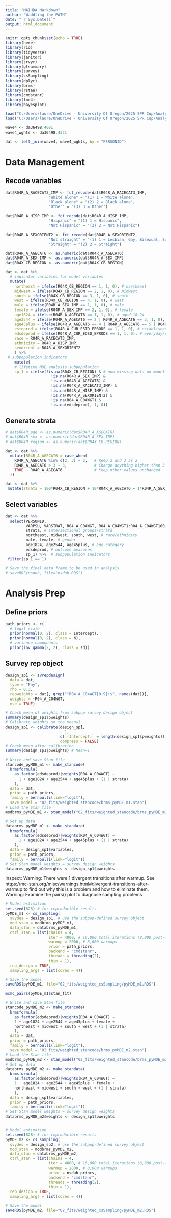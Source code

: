 ```yaml
---
title: "MAIHDA Markdown"
author: "Waddling the PATH"
date: "`r Sys.Date()`"
output: html_document
---
```


```r
knitr::opts_chunk$set(echo = TRUE)
library(here)
library(rio)
library(tidyverse)
library(janitor)
library(srvyr)
library(gtsummary)
library(survey)
library(csSampling)
library(dplyr)
library(brms)
library(rstan)
library(cmdstanr)
library(lme4)
library(bayesplot)

load("C:/Users/laure/OneDrive - University Of Oregon/2025 SPR Cup/Analysis/36498-4001-Data.rda")
load("C:/Users/laure/OneDrive - University Of Oregon/2025 SPR Cup/Analysis/36498-4321-Data.rda")

wave4 <- da36498.4001
wave4_wghts <- da36498.4321

dat <- left_join(wave4, wave4_wghts, by = "PERSONID")
```

# Data Management

## Recode variables

```r
dat$R04R_A_RACECAT3_IMP <- fct_recode(dat$R04R_A_RACECAT3_IMP,
                   "White alone" = "(1) 1 = White alone",
                   "Black alone" = "(2) 2 = Black alone",
                   "Other" = "(3) 3 = Other")

dat$R04R_A_HISP_IMP <- fct_recode(dat$R04R_A_HISP_IMP,
                   "Hispanic" = "(1) 1 = Hispanic",
                   "Not Hispanic" = "(2) 2 = Not Hispanic")

dat$R04R_A_SEXORIENT2 <- fct_recode(dat$R04R_A_SEXORIENT2,
                   "Not straight" = "(1) 1 = Lesbian, Gay, Bisexual, Something else",
                   "Straight" = "(2) 2 = Straight")

dat$R04R_A_AGECAT6 <- as.numeric(dat$R04R_A_AGECAT6)
dat$R04R_A_SEX_IMP <- as.numeric(dat$R04R_A_SEX_IMP)
dat$R04X_CB_REGION <- as.numeric(dat$R04X_CB_REGION)

dat <- dat %>% 
  # indicator variables for model variables
  mutate( 
    northeast = ifelse(R04X_CB_REGION == 1, 1, 0), # northeast
    midwest = ifelse(R04X_CB_REGION == 2, 1, 0), # midwest
    south = ifelse(R04X_CB_REGION == 3, 1, 0), # south
    west = ifelse(R04X_CB_REGION == 4, 1, 0), # west
    male = ifelse(R04R_A_SEX_IMP == 1, 1, 0), # male
    female = ifelse(R04R_A_SEX_IMP == 2, 1, 0), # female
    age1824 = ifelse(R04R_A_AGECAT6 == 1, 1, 0), # aged 18-24
    age2544 = ifelse(R04R_A_AGECAT6 == 2 | R04R_A_AGECAT6 == 3, 1, 0), # aged 25-44
    age45plus = ifelse(R04R_A_AGECAT6 == 4 | R04R_A_AGECAT6 == 5 | R04R_A_AGECAT6 == 6, 1, 0), # aged 45+
    esteprod = ifelse(R04R_A_CUR_ESTD_EPRODS == 1, 1, 0), # established user
    edsdeprod = ifelse(R04R_A_CUR_EDSD_EPRODS == 1, 1, 0), # everyday/someday user
    race = R04R_A_RACECAT3_IMP,
    ethnicity = R04R_A_HISP_IMP,
    sexorient = R04R_A_SEXORIENT2
    ) %>% 
 # subpopulation indicators
    mutate( 
    # lifetime MDE analysis subpopulation
    sp_1 = ifelse(!is.na(R04X_CB_REGION) & # non-missing data on model variables
                    !is.na(R04R_A_SEX_IMP) & 
                    !is.na(R04R_A_AGECAT6) & 
                    !is.na(R04R_A_RACECAT3_IMP) & 
                    !is.na(R04R_A_HISP_IMP) &
                    !is.na(R04R_A_SEXORIENT2) &
                    !is.na(R04_A_C04WGT) &
                    !is.na(edsdeprod), 1, 0))
```

## Generate strata

```r
# dat$R04R_age <- as.numeric(dat$R04R_A_AGECAT6)
# dat$R04R_sex <- as.numeric(dat$R04R_A_SEX_IMP)
# dat$R04R_region <- as.numeric(dat$R04X_CB_REGION)

dat <- dat %>%
  mutate(R04R_A_AGECAT6 = case_when(
    R04R_A_AGECAT6 %in% c(2, 3) ~ 2,   # Keep 2 and 3 as 2
    R04R_A_AGECAT6 > 3 ~ 3,            # Change anything higher than 3 to 3
    TRUE ~ R04R_A_AGECAT6              # Keep other values unchanged
  ))

dat <- dat %>% 
 mutate(strata = 100*R04X_CB_REGION + 10*R04R_A_AGECAT6 + 1*R04R_A_SEX_IMP)
```

## Select variables
```r
dat <- dat %>% 
  select(PERSONID,
         VARPSU, VARSTRAT, R04_A_C04WGT, R04_A_C04WGT1:R04_A_C04WGT100, # survey design weights
         strata, # intersectional groups/strata
         northeast, midwest, south, west, # race/ethnicity
         male, female, # gender
         age1824, age2544, age45plus, # age category
         edsdeprod, # outcome measures
         sp_1) %>%  # subpopulation indicators
 filter(sp_1 == 1)

# Save the final data frame to be used in analysis
# saveRDS(nsduh, file="nsduh.RDS")
```



# Analysis Prep
## Define priors
```r
path_priors <- c(
  # logit scale
  prior(normal(0, 2), class = Intercept),
  prior(normal(0, 2), class = b),
  # variance components
  prior(inv_gamma(2, 2), class = sd))
```

## Survey rep object
```r
design_sp1 <- svrepdesign(
  data = dat,
  type = "Fay",
  rho = 0.3,
  repweights = dat[, grep("^R04_A_C04WGT[0-9]+$", names(dat))],
  weights = ~R04_A_C04WGT,
  mse = TRUE)

# Check mean of weights from subpop survey design object
summary(design_sp1$pweights)
# Calibrate weights so the mean=1
design_sp1 <- calibrate(design_sp1,
                        ~ 1,
                        c(`(Intercept)` = length(design_sp1$pweights)),
                        compress = FALSE)
# Check mean after calibration
summary(design_sp1$pweights) # Mean=1
```

```r
# Write and save Stan file
stancode_pyMDE_m1 <- make_stancode(
  brmsformula(
    as.factor(edsdeprod)|weights(R04_A_C04WGT) ~ 
      1 + age1824 + age2544 + age45plus + (1 | strata)
    ), 
  data = dat,
  prior = path_priors,
  family = bernoulli(link="logit"),
  save_model = "02_fits/weighted_stancode/brms_pyMDE_m1.stan")
# Load the Stan file
modbrms_pyMDE_m1 <- stan_model("02_fits/weighted_stancode/brms_pyMDE_m1.stan")

# Set up data
databrms_pyMDE_m1 <- make_standata(
  brmsformula(
    as.factor(edsdeprod)|weights(R04_A_C04WGT) ~ 
      1 + age1824 + age2544 + age45plus + (1 | strata)
    ),
  data = design_sp1$variables,
  prior = path_priors,
  family = bernoulli(link="logit"))
# Set Stan model weights = survey design weights
databrms_pyMDE_m1$weights <- design_sp1$pweights
```

Inspect: Warning: There were 1 divergent transitions after warmup. See
https://mc-stan.org/misc/warnings.html#divergent-transitions-after-warmup
to find out why this is a problem and how to eliminate them.
Warning: Examine the pairs() plot to diagnose sampling problems

```r
# Model estimation
set.seed(828) # for reproducible results
pyMDE_m1 <- cs_sampling(
  svydes = design_sp1, # use the subpop-defined survey object
  mod_stan = modbrms_pyMDE_m1,
  data_stan = databrms_pyMDE_m1,
  ctrl_stan = list(chains = 4,
                   iter = 4000, # 16,000 total iterations (8,000 post-warmup)
                   warmup = 2000, # 8,000 warmups
                   prior = path_priors,
                   backend = "cmdstanr",
                   threads = threading(2),
                   thin = 1),
  rep_design = TRUE,
  sampling_args = list(cores = 4))

# Save the model
saveRDS(pyMDE_m1, file="02_fits/weighted_csSampling/pyMDE_m1.RDS")

mcmc_pairs(pyMDE_m1$stan_fit)
```

```r
# Write and save Stan file
stancode_pyMDE_m2 <- make_stancode(
  brmsformula(
    as.factor(edsdeprod)|weights(R04_A_C04WGT) ~ 
    1 + age1824 + age2544 + age45plus + female + 
    northeast + midwest + south + west + (1 | strata)
    ),
  data = dat,
  prior = path_priors,
  family = bernoulli(link="logit"),
  save_model = "02_fits/weighted_stancode/brms_pyMDE_m2.stan")
# Load the Stan file
modbrms_pyMDE_m2 <- stan_model("02_fits/weighted_stancode/brms_pyMDE_m2.stan")
# Set up data
databrms_pyMDE_m2 <- make_standata(
  brmsformula(
    as.factor(edsdeprod)|weights(R04_A_C04WGT) ~ 
    1 + age1824 + age2544 + age45plus + female + 
    northeast + midwest + south + west + (1 | strata)
    ),
  data = design_sp1$variables,
  prior = path_priors,
  family = bernoulli(link="logit"))
# Set Stan model weights = survey design weights
databrms_pyMDE_m2$weights <- design_sp1$pweights


# Model estimation
set.seed(828) # for reproducible results
pyMDE_m2 <- cs_sampling(
  svydes = design_sp2, # use the subpop-defined survey object
  mod_stan = modbrms_pyMDE_m2,
  data_stan = databrms_pyMDE_m2,
  ctrl_stan = list(chains = 4,
                   iter = 4000, # 16,000 total iterations (8,000 post-warmup)
                   warmup = 2000, # 8,000 warmups
                   prior = nsduh_priors,
                   backend = "cmdstanr",
                   threads = threading(2),
                   thin = 1),
  rep_design = TRUE,
  sampling_args = list(cores = 4))

# Save the model
saveRDS(pyMDE_m2, file="02_fits/weighted_csSampling/pyMDE_m2.RDS")

```

